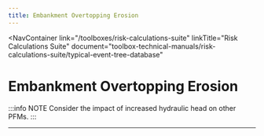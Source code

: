 ```yaml
---
title: Embankment Overtopping Erosion
---
```



<NavContainer
  link="/toolboxes/risk-calculations-suite"
  linkTitle="Risk Calculations Suite"
  document="toolbox-technical-manuals/risk-calculations-suite/typical-event-tree-database"
></NavContainer>

# Embankment Overtopping Erosion

:::info NOTE
Consider the impact of increased hydraulic head on other PFMs.
:::

<EventTree base="embankment-overtopping-erosion" />

---
